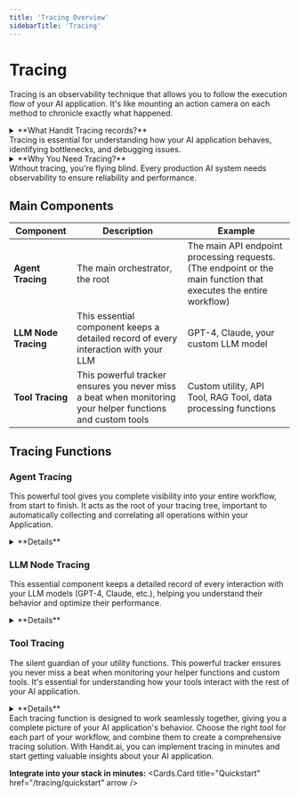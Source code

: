 ```yaml
---
title: 'Tracing Overview'
sidebarTitle: 'Tracing'
---
```



# Tracing

Tracing is an observability technique that allows you to follow the execution flow of your AI application. It's like mounting an action camera on each method to chronicle exactly what happened.

<details>
<summary>**What Handit Tracing records?**</summary>

- **What ran** - Every operation, LLM call, or function
  - LLM invocations and their parameters
  - Tool executions and their results
  - Function calls and their context
  - Chain of operations in complex workflows

- **With what data** - The inputs and outputs of each step
  - Prompts and completions for LLMs
  - Input parameters and return values
  - Context and metadata
  - Error messages and stack traces

- **How long it took** - The duration of each operation
  - Total execution time
  - Token generation latency
  - Network request duration
  - Processing overhead

- **Whether it succeeded or failed** - The final state of each execution
  - Success/failure status
  - Error types and messages
  - Retry attempts and results
  - Recovery actions taken

</details>  

<Callout type="info">
  Tracing is essential for understanding how your AI application behaves, identifying bottlenecks, and debugging issues.
</Callout>


<details>
<summary>**Why You Need Tracing?**</summary>

- **Visibility** - See exactly what's happening in your AI application
   - Track every LLM call, tool execution, and function
   - Monitor prompt engineering in real-time
   - Understand the full context of each operation
   - Get insights into your application's behavior

- **Debugging** - Quickly identify where and why something fails
   - Pinpoint exact failure points in complex chains
   - Access detailed error logs and stack traces
   - See the exact inputs that caused issues
   - Reduce time-to-resolution for problems

- **Optimization** - Find and improve parts of your system
   - Identify slow operations and bottlenecks
   - Track token usage and costs
   - Measure response times and latency
   - Optimize prompts and model parameters

- **Monitoring** - Keep an eye on real-time performance
   - Track system health and reliability
   - Monitor resource usage and costs
   - Get alerts for anomalies
   - Make data-driven decisions

</details>  

<Callout type="warning">
  Without tracing, you're flying blind. Every production AI system needs observability to ensure reliability and performance.
</Callout>


## Main Components

| Component | Description | Example |
|-----------|-------------|---------|
| **Agent Tracing** | The main orchestrator, the root | The main API endpoint processing requests. (The endpoint or the main function that executes the entire workflow) |
| **LLM Node Tracing** | This essential component keeps a detailed record of every interaction with your LLM | GPT-4, Claude, your custom LLM model |
| **Tool Tracing** | This powerful tracker ensures you never miss a beat when monitoring your helper functions and custom tools | Custom utility, API Tool, RAG Tool, data processing functions |

## Tracing Functions

### Agent Tracing
This powerful tool gives you complete visibility into your entire workflow, from start to finish. It acts as the root of your tracing tree, important to automatically collecting and correlating all operations within your Application.

<details>
<summary>**Details**</summary>

- Tracks the entire agent execution flow
  - Captures the complete sequence of operations
  - Maintains parent-child relationships between operations
  - Provides a hierarchical view of your workflow
- Automatically captures start and end times
  - Records precise timestamps for each phase
  - Calculates total execution duration
  - Tracks time spent in each sub-operation
- Records success/failure status
  - Captures detailed error information
  - Tracks retry attempts and recovery actions
  - Provides status summaries for the entire workflow
- Links all child operations together
  - Creates a complete trace of the execution path
  - Enables end-to-end request tracking
  - Helps identify bottlenecks and dependencies

</details>

### LLM Node Tracing
This essential component keeps a detailed record of every interaction with your LLM models (GPT-4, Claude, etc.), helping you understand their behavior and optimize their performance.

<details>
<summary>**Details**</summary>

- Wraps AI models (LLMs, embeddings)
  - Supports all major model providers
  - Handles both synchronous and asynchronous calls
  - Maintains model-specific configurations
- Records prompts and responses
  - Captures complete prompt history
  - Stores model responses and completions
  - Tracks prompt engineering changes
- Tracks token usage and latency
  - Monitors input and output tokens
  - Calculates token costs
  - Measures response times
- Captures model parameters
  - Records temperature and other settings
  - Tracks model version information
  - Stores custom model configurations

</details>

### Tool Tracing
The silent guardian of your utility functions. This powerful tracker ensures you never miss a beat when monitoring your helper functions and custom tools. It's essential for understanding how your tools interact with the rest of your AI application.

<details>
<summary>**Details**</summary>

- Monitors tool execution
  - Tracks tool lifecycle events
  - Records tool-specific metrics
  - Monitors tool health and status
- Records input/output data
  - Captures tool parameters
  - Stores tool results
  - Tracks data transformations
- Tracks execution time
  - Measures tool performance
  - Identifies slow operations
  - Monitors resource usage
- Handles errors and retries
  - Captures tool-specific errors
  - Manages retry attempts
  - Provides error context

</details>

<Callout type="info">
  Each tracing function is designed to work seamlessly together, giving you a complete picture of your AI application's behavior. Choose the right tool for each part of your workflow, and combine them to create a comprehensive tracing solution.
</Callout>

<Callout type="success">
  With Handit.ai, you can implement tracing in minutes and start getting valuable insights about your AI application.
</Callout>


**Integrate into your stack in minutes:**
<Cards.Card title="Quickstart" href="/tracing/quickstart" arrow />